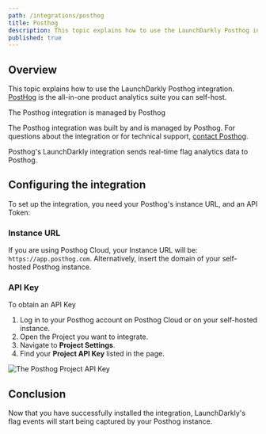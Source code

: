 ```yaml
---
path: /integrations/posthog
title: Posthog
description: This topic explains how to use the LaunchDarkly Posthog integration. PostHog is the all-in-one product analytics suite you can self-host.
published: true
---
```


## Overview

This topic explains how to use the LaunchDarkly Posthog integration. [PostHog](https://posthog.com) is the all-in-one product analytics suite you can self-host.

<Callout intent="info">
<CalloutTitle>The Posthog integration is managed by Posthog</CalloutTitle>
<CalloutDescription>

The Posthog integration was built by and is managed by Posthog. For questions about the integration or for technical support, [contact Posthog](https://posthog.com/).

</CalloutDescription>
</Callout>

Posthog's LaunchDarkly integration sends real-time flag analytics data to Posthog.

## Configuring the integration

To set up the integration, you need your Posthog's instance URL, and an API Token:

### Instance URL

If you are using Posthog Cloud, your Instance URL will be: `https://app.posthog.com`. Alternatively, insert the domain of your self-hosted Posthog instance.

### API Key

To obtain an API Key

1. Log in to your Posthog account on Posthog Cloud or on your self-hosted instance.
2. Open the Project you want to integrate.
3. Navigate to **Project Settings**.
4. Find your **Project API Key** listed in the page.

![The Posthog Project API Key](posthog-project-api-key.png)


## Conclusion

Now that you have successfully installed the integration, LaunchDarkly's flag events will start being captured by your Posthog instance.